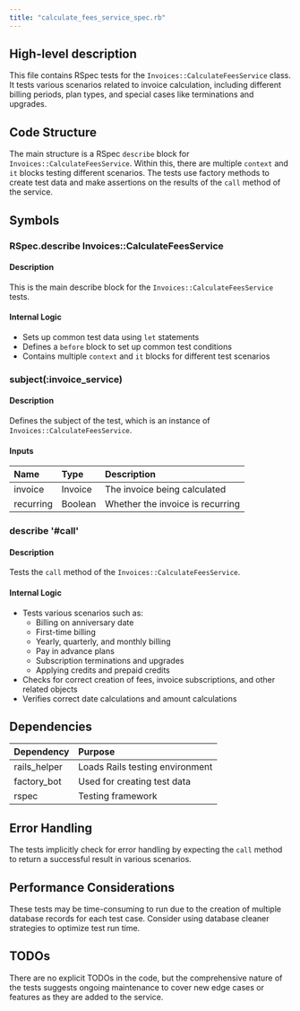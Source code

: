 ```yaml
---
title: "calculate_fees_service_spec.rb"
---
```


## High-level description
This file contains RSpec tests for the `Invoices::CalculateFeesService` class. It tests various scenarios related to invoice calculation, including different billing periods, plan types, and special cases like terminations and upgrades.

## Code Structure
The main structure is a RSpec `describe` block for `Invoices::CalculateFeesService`. Within this, there are multiple `context` and `it` blocks testing different scenarios. The tests use factory methods to create test data and make assertions on the results of the `call` method of the service.

## Symbols

### RSpec.describe Invoices::CalculateFeesService
#### Description
This is the main describe block for the `Invoices::CalculateFeesService` tests.

#### Internal Logic
- Sets up common test data using `let` statements
- Defines a `before` block to set up common test conditions
- Contains multiple `context` and `it` blocks for different test scenarios

### subject(:invoice_service)
#### Description
Defines the subject of the test, which is an instance of `Invoices::CalculateFeesService`.

#### Inputs
| Name | Type | Description |
|:-----|:-----|:------------|
| invoice | Invoice | The invoice being calculated |
| recurring | Boolean | Whether the invoice is recurring |

### describe '#call'
#### Description
Tests the `call` method of the `Invoices::CalculateFeesService`.

#### Internal Logic
- Tests various scenarios such as:
  - Billing on anniversary date
  - First-time billing
  - Yearly, quarterly, and monthly billing
  - Pay in advance plans
  - Subscription terminations and upgrades
  - Applying credits and prepaid credits
- Checks for correct creation of fees, invoice subscriptions, and other related objects
- Verifies correct date calculations and amount calculations

## Dependencies
| Dependency | Purpose |
|:-----------|:--------|
| rails_helper | Loads Rails testing environment |
| factory_bot | Used for creating test data |
| rspec | Testing framework |

## Error Handling
The tests implicitly check for error handling by expecting the `call` method to return a successful result in various scenarios.

## Performance Considerations
These tests may be time-consuming to run due to the creation of multiple database records for each test case. Consider using database cleaner strategies to optimize test run time.

## TODOs
There are no explicit TODOs in the code, but the comprehensive nature of the tests suggests ongoing maintenance to cover new edge cases or features as they are added to the service.